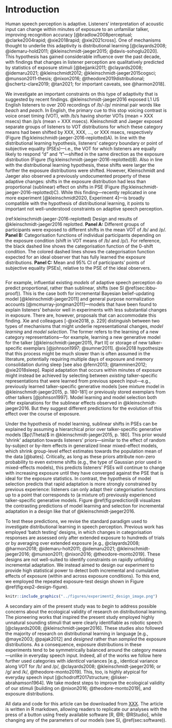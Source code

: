 # Introduction
Human speech perception is adaptive. Listeners' interpretation of acoustic input can change within minutes of exposure to an unfamiliar talker, improving recognition accuracy [@bradlow2008perceptual; @clarke2004rapid; @xie2018rapid; @xie2021cross]. One of mechanisms thought to underlie this adaptivity is distributional learning [@clayards2008; @idemaru-hold2011; @kleinschmidt-jaeger2015; @davis-sohoglu2020]. <!-- TO DO: could expand here that distributional learning could take place of marginal cue statistics ('normalization') or the conditional distribution of cues given the category ('category representatiopns'). --> This hypothesis has gained considerable influence over the past decade, with findings that changes in listener perception are qualitatively predicted by statistics of exposure stimuli [@bejjanki2011; @clayards2008; @idemaru2021; @kleinschmidt2012; @kleinschmidt-jaeger2015cogsci; @munson2011-thesis; @nixon2016; @theodore2019distributional; @schertz-clare2019; @tan2021; for important caveats, see @harmon2018]. <!-- TO DO: find fMRI paper that claims to have rejected kleinschmidt-jaeger15 [wrongly], published somewhere around 2018-2020 -->

We investigate an important constraints on this type of adaptivity that is suggested by recent findings. @kleinschmidt-jaeger2016 exposed L1 US English listeners to over 200 recordings of /b/-/p/ minimal pair words like *beach* and *peach*. In English, the primary cue to this stop voicing contrast is voice onset timing (VOT), with /b/s having shorter VOTs (mean = XXX msecs) than /p/s (mean = XXX msecs). Kleinschmidt and Jaeger exposed separate groups of listeners to VOT distributions for which these category means had been shifted by XXX, XXX, ..., or XXX msecs, respectively (Figure (fig:kleinschmidt-jaeger-2016-replotted)A). In line with the distributional learning hypothesis, listeners' category boundary or point of subjective equality (PSEs)---i.e., the VOT for which listeners are equally likely to respond "d" and "t"---shifted in the same direction as the exposure distribution (Figure (fig:kleinschmidt-jaeger-2016-replotted)B). Also in line with the distributional learning hypothesis, these shifts were larger the further the exposure distributions were shifted. However, Kleinschmidt and Jaeger also observed a previously undocumented property of these adaptive changes: shifts in the exposure distribution had less than proportional (sublinear) effect on shifts in PSE (Figure (fig:kleinschmidt-jaeger-2016-replotted)C). While this finding---recently replicated in one more experiment [@kleinschmidt2020, Experiment 4]---<!-- TO DO: is this correct: did K's final experiment replicate 'shrinkage'?-->is broadly compatible with the hypothesis of distributional learning, it points to important not well-understood constraints on adaptive speech perception. 

(ref:kleinschmidt-jaeger-2016-replotted) Design and results of @kleinschmidt-jaeger2016 replotted. **Panel A:** Different groups of participants were exposed to different shifts in the mean VOT of /b/ and /p/. **Panel B:** Categorisation functions of individual participants depending on the exposure condition (shift in VOT means of /b/ and /p/). For reference, the black dashed line shows the categorisation function of the 0-shift condition. The colored dashed lines shows the categorisation function expected for an ideal observer that has fully learned the exposure distributions. **Panel C:** Mean and 95% CI of participants' points of subjective equality (PSEs), relative to the PSE of the ideal observers. <!-- TO DO: download KJ16 data, fit our psychometric model (no block) to all unlabelled trials. Plot panel B like in that paper. plot panel C, the same way we're plotting our results (i.e., a single 'block' of point ranges with references lines like the PSE panel of your main plot. --> 

```r
```

For example, influential existing *models* of adaptive speech perception do predict proportional, rather than sublinear, shifts (see SI \@ref(sec:ibbu-proof)). This is the case both for incremental Bayesian belief-updating model [@kleinschmidt-jaeger2011] and general purpose normalization accounts [@mcmurray-jongman2011]---models that have been found to explain listeners' behavior well in experiments with less substantial changes in exposure. There are, however, proposals that can accommodate this finding. Xie and colleagues [-@xie2018, p. 229] distinguish between two types of mechanisms that might underlie representational changes, <!--- link representational change and distributional learning --> *model learning* and *model selection*. The former refers to the learning of a new category representations---for example, learning a new generative model for the talker [@kleinschmidt-jaeger2015, Part II] or storage of new talker-specific exemplars [@johnson1997; @sumner2011]. @xie2018 hypothesize that this process might be much slower than is often assumed in the literature, potentially requiring multiple days of exposure and memory consolidation during sleep [see also @fenn2013; @tamminen2012; @xie2018sleep]. Rapid adaptation that occurs within minutes of exposure might instead be achieved by selecting between *existing* talker-specific representations that were learned from previous speech input---e.g., previously learned talker-specific generative models [see mixture model in @kleinschmidt-jaeger2015, p. 180-181] or previously stored exemplars from other talkers [@johnson1997]. Model learning and model selection both offer explanations for the sublinear effects observed in @kleinschmidt-jaeger2016. But they suggest different predictions for the evolution of this effect over the course of exposure.

Under the hypothesis of model learning, sublinear shifts in PSEs can be explained by assuming a hierarchical prior over talker-specific generative models [$p(\Theta)$ in @kleinschmidt-jaeger2015, p. 180]. This prior would 'shrink' adaptation towards listeners' priors---similar to the effect of random by-subject or by-item effects in generalized linear mixed-effect models, which shrink group-level effect estimates towards the population mean of the data [@bates]. Critically, as long as these priors attribute non-zero probability to even extreme shifts (e.g., the type of Gaussian prior used in mixed-effects models), this predicts listeners' PSEs will continue to change with increasing exposure until they have converged against the PSE that is ideal for the exposure statistics. In contrast, the hypothesis of model selection predicts that rapid adaptation is more strongly constrained by previous experience: listeners can only adapt their categorisation functions up to a point that corresponds to (a mixture of) previously experienced talker-specific generative models. Figure \@ref(fig:prediction)B visualizes the contrasting predictions of model learning and selection for incremental adaptation in a design like that of @kleinschmidt-jaeger2016.

To test these predictions, we revise the standard paradigm used to investigate distributional learning in speech perception. Previous work has employed 'batch testing' designs, in which changes in categorisation responses are assessed only after extended exposure to hundreds of trials or by averaging over extended exposure [e.g., @clayards2008; @harmon2018; @idemaru-holt2011; @idemaru2021; @kleinschmidt-jaeger2016; @munson2011; @nixon2016; @theodore-monto2019]. These designs are not well-suited to identify constraints on rapidly unfolding incremental adaptation. We instead aimed to design our experiment to provide high statistical power to detect both incremental and cumulative effects of exposure (within and across exposure conditions). To this end, we employed the repeated exposure-test design shown in Figure \@ref(fig:exp2-design-figure). 

```r
knitr::include_graphics("../figures/experiment2_design_image.png")
```

A secondary aim of the present study was to *begin* to address possible concerns about the ecological validity of research on distributional learning. The pioneering works that inspired the present study employed highly unnatural sounding stimuli that were clearly identifiable as robotic speech [@clayards2008; @kleinschmidt-jaeger2016]. These studies also followed the majority of research on distributional learning in language [e.g., @maye2003; @pajak2012] and *designed* rather than *sampled* the exposure distributions. As a consequence, exposure distributions in these experiments tend to be symmetrically balanced around the category means---unlike in everyday speech input. Indeed, all of the works we follow here further used categories with *identical* variances [e.g., identical variance along VOT for /b/ and /p/, @clayards2008; @kleinschmidt-jaeger2016; or /g/ and /k/, @theodore-monto2019]. This, too, is highly atypical for everyday speech input [@chodroff2017structure; @lisker-abrahamson1964]. We take modest steps to improve the ecological validity of our stimuli [building on @nixon2016; @theodore-monto2019], and exposure distributions. 

All data and code for this article can be downloaded from [XXX](OSF). <!-- TO DO: fill in URL --> The article is written in R markdown, allowing readers to replicate our analyses with the press of a button using freely available software [R, @R; @RStudio], while changing any of the parameters of our models (see SI, \@ref(sec:software)). 
